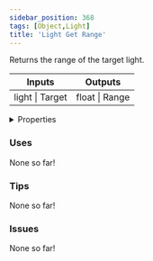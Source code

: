 ```yaml
---
sidebar_position: 368
tags: [Object,Light]
title: 'Light Get Range'
---
```


Returns the range of the target light.



<IChip uuid="e218e55a-3307-4839-a3d4-b7cc72e1e3bc"/>

<table><thead><tr><th>Inputs</th><th>Outputs</th></tr></thead><tbody><tr><td>light | Target</td><td>float | Range</td></tr></tbody></table>

<details>
  <summary>Properties</summary>
  <div>
    <div>
    <table>
      <tbody>
        <tr>
          <td>Is beta required?</td>
          <td>No</td>
        </tr>
        <tr>
          <td>Is chip a trolling risk?</td>
          <td>No</td>
        </tr>
        <tr>
          <td>Is chip a role assignment risk?</td>
          <td>No</td>
        </tr>
        <tr>
          <td>Chip UUID</td>
          <td>e218e55a-3307-4839-a3d4-b7cc72e1e3bc</td>
        </tr>
        <tr>
          <td>Room availability</td>
          <td>Available everywhere</td>
        </tr>
      </tbody>
    </table>
    </div>
  </div>
</details>

### Uses

None so far!

### Tips

None so far!

### Issues

None so far!